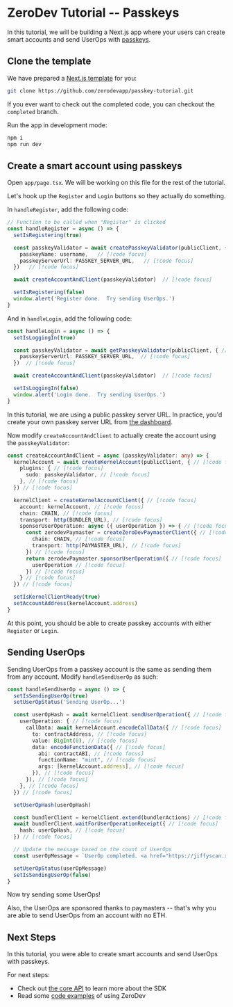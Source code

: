 # ZeroDev Tutorial -- Passkeys

In this tutorial, we will be building a Next.js app where your users can create smart accounts and send UserOps with [passkeys](http://localhost:5173/sdk/plugins/passkeys).

## Clone the template

We have prepared a [Next.js template](https://github.com/zerodevapp/passkey-tutorial) for you:

```bash
git clone https://github.com/zerodevapp/passkey-tutorial.git
```

If you ever want to check out the completed code, you can checkout the `completed` branch.

Run the app in development mode:

```bash
npm i
npm run dev
```

## Create a smart account using passkeys

Open `app/page.tsx`.  We will be working on this file for the rest of the tutorial.

Let's hook up the `Register` and `Login` buttons so they actually do something.

In `handleRegister`, add the following code:

```ts
// Function to be called when "Register" is clicked
const handleRegister = async () => {
  setIsRegistering(true)

  const passkeyValidator = await createPasskeyValidator(publicClient, {  // [!code focus]
    passkeyName: username,   // [!code focus]
    passkeyServerUrl: PASSKEY_SERVER_URL,   // [!code focus]
  })   // [!code focus]

  await createAccountAndClient(passkeyValidator)  // [!code focus]

  setIsRegistering(false)
  window.alert('Register done.  Try sending UserOps.')
}
```

And in `handleLogin`, add the following code:

```ts
const handleLogin = async () => {
  setIsLoggingIn(true)

  const passkeyValidator = await getPasskeyValidator(publicClient, { // [!code focus]
    passkeyServerUrl: PASSKEY_SERVER_URL,  // [!code focus]
  })  // [!code focus]

  await createAccountAndClient(passkeyValidator)  // [!code focus]

  setIsLoggingIn(false)
  window.alert('Login done.  Try sending UserOps.')
}
```

In this tutorial, we are using a public passkey server URL.  In practice, you'd create your own passkey server URL from [the dashboard](https://dashboard.zerodev.app/).

Now modify `createAccountAndClient` to actually create the account using the `passkeyValidator`:

```ts
const createAccountAndClient = async (passkeyValidator: any) => {
  kernelAccount = await createKernelAccount(publicClient, { // [!code focus]
    plugins: { // [!code focus]
      sudo: passkeyValidator, // [!code focus]
    }, // [!code focus]
  }) // [!code focus]

  kernelClient = createKernelAccountClient({ // [!code focus]
    account: kernelAccount, // [!code focus]
    chain: CHAIN, // [!code focus]
    transport: http(BUNDLER_URL), // [!code focus]
    sponsorUserOperation: async ({ userOperation }) => { // [!code focus]
      const zerodevPaymaster = createZeroDevPaymasterClient({ // [!code focus]
        chain: CHAIN, // [!code focus]
        transport: http(PAYMASTER_URL), // [!code focus]
      }) // [!code focus]
      return zerodevPaymaster.sponsorUserOperation({ // [!code focus]
        userOperation // [!code focus]
      }) // [!code focus]
    } // [!code focus]
  }) // [!code focus]

  setIsKernelClientReady(true)
  setAccountAddress(kernelAccount.address)
}
```

At this point, you should be able to create passkey accounts with either `Register` or `Login`.

## Sending UserOps

Sending UserOps from a passkey account is the same as sending them from any account.  Modify `handleSendUserOp` as such:

```ts
const handleSendUserOp = async () => {
  setIsSendingUserOp(true)
  setUserOpStatus('Sending UserOp...')

  const userOpHash = await kernelClient.sendUserOperation({ // [!code focus]
    userOperation: { // [!code focus]
      callData: await kernelAccount.encodeCallData({ // [!code focus]
        to: contractAddress, // [!code focus]
        value: BigInt(0), // [!code focus]
        data: encodeFunctionData({ // [!code focus]
          abi: contractABI, // [!code focus]
          functionName: "mint", // [!code focus]
          args: [kernelAccount.address], // [!code focus]
        }), // [!code focus]
      }), // [!code focus]
    }, // [!code focus]
  }) // [!code focus]

  setUserOpHash(userOpHash)

  const bundlerClient = kernelClient.extend(bundlerActions) // [!code focus]
  await bundlerClient.waitForUserOperationReceipt({ // [!code focus]
    hash: userOpHash, // [!code focus]
  }) // [!code focus]

  // Update the message based on the count of UserOps
  const userOpMessage = `UserOp completed. <a href="https://jiffyscan.xyz/userOpHash/${userOpHash}?network=mumbai" target="_blank" rel="noopener noreferrer" class="text-blue-500 hover:text-blue-700">Click here to view.</a>`

  setUserOpStatus(userOpMessage)
  setIsSendingUserOp(false)
}
```

Now try sending some UserOps!

Also, the UserOps are sponsored thanks to paymasters -- that's why you are able to send UserOps from an account with no ETH.

## Next Steps

In this tutorial, you were able to create smart accounts and send UserOps with passkeys.

For next steps:

- Check out [the core API](/sdk/core-api/create-account) to learn more about the SDK
- Read some [code examples](https://github.com/zerodevapp/zerodev-examples) of using ZeroDev